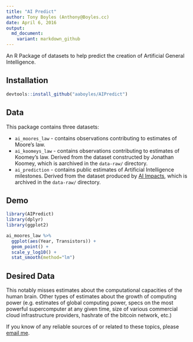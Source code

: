 ```yaml
---
title: "AI Predict"
author: Tony Boyles (Anthony@Boyles.cc)
date: April 6, 2016
output:
  md_document:
    variant: markdown_github
---
```


An R Package of datasets to help predict the creation of Artificial General Intelligence.

Installation
------------

```r
devtools::install_github("aaboyles/AIPredict")
```

Data
----
This package contains three datasets:

 * `ai_moores_law` - contains observations contributing to estimates of Moore's law.
 * `ai_koomeys_law` - contains observations contributing to estimates of Koomey's law. Derived from the dataset constructed by Jonathan Koomey, which is aarchived in the `data-raw/` directory.
 * `ai_prediction` - contains public estimates of Artificial Intelligence milestones. Derived from the dataset produced by [AI Impacts](http://aiimpacts.org/miri-ai-predictions-dataset/), which is archived in the `data-raw/` directory.

Demo
----

```r
library(AIPredict)
library(dplyr)
library(ggplot2)

ai_moores_law %>%
  ggplot(aes(Year, Transistors)) +
  geom_point() +
  scale_y_log10() +
  stat_smooth(method="lm")
```

Desired Data
------------
This notably misses estimates about the computational capacities of the human brain. Other types of estimates about the growth of computing power (e.g. estimates of global computing power, specs on the most powerful supercomputer at any given time, size of various commercial cloud infrastructure providers, hashrate of the bitcoin network, etc.)

If you know of any reliable sources of or related to these topics, please [email me](anthony@boyles.cc).
